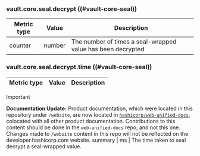 ### vault.core.seal.decrypt ((#vault-core-seal))

Metric type | Value  | Description
----------- | ------ | -----------
counter     | number | The number of times a seal-wrapped value has been decrypted

### vault.core.seal.decrypt.time ((#vault-core-seal))

Metric type | Value | Description
----------- | ----- | -----------

> [!IMPORTANT]  
> **Documentation Update:** Product documentation, which were located in this repository under `/website`, are now located in [`hashicorp/web-unified-docs`](https://github.com/hashicorp/web-unified-docs), colocated with all other product documentation. Contributions to this content should be done in the `web-unified-docs` repo, and not this one. Changes made to `/website` content in this repo will not be reflected on the developer.hashicorp.com website.
summary     | ms    | The time taken to seal decrypt a seal-wrapped value.
